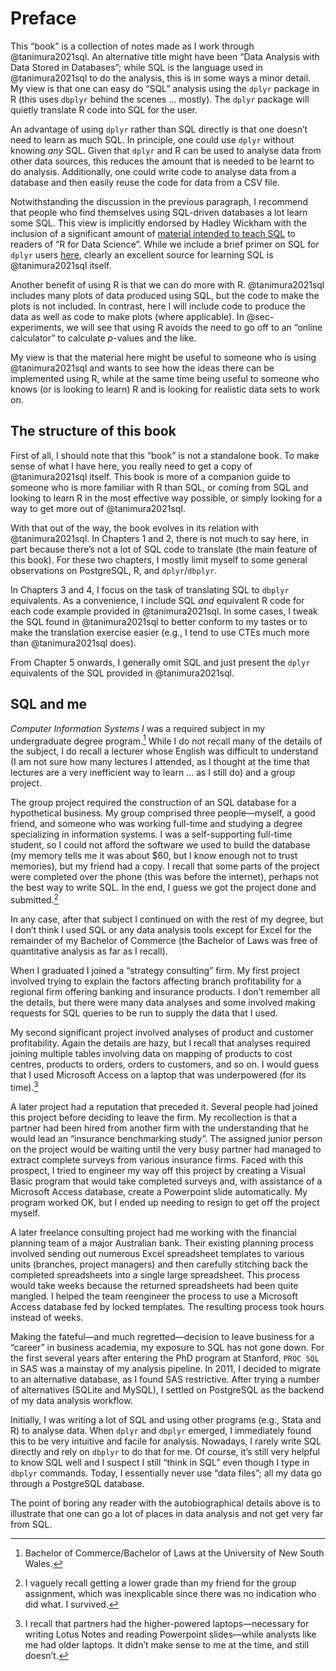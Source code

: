 # Preface {.unnumbered}

This "book" is a collection of notes made as I work through @tanimura2021sql.
An alternative title might have been "Data Analysis with Data Stored in Databases"; while SQL is the language used in @tanimura2021sql to do the analysis, this is in some ways a minor detail.
My view is that one can easy do "SQL" analysis using the `dplyr` package in R (this uses `dbplyr` behind the scenes ... mostly).
The `dplyr` package will quietly translate R code into SQL for the user.

An advantage of using `dplyr` rather than SQL directly is that one doesn't need to learn as much SQL.
In principle, one could use `dplyr` without knowing *any* SQL.
Given that `dplyr` and R can be used to analyse data from other data sources, this reduces the amount that is needed to be learnt to do analysis.
Additionally, one could write code to analyse data from a database and then easily reuse the code for data from a CSV file.

Notwithstanding the discussion in the previous paragraph, I recommend that people who find themselves using SQL-driven databases a lot learn some SQL.
This view is implicitly endorsed by Hadley Wickham with the inclusion of a significant amount of [material intended to teach SQL](https://r4ds.hadley.nz/databases.html) to readers of "R for Data Science".
While we include a brief primer on SQL for `dplyr` users [here](https://iangow.github.io/far_book/sql-primer.html), clearly an excellent source for learning SQL is @tanimura2021sql itself.

Another benefit of using R is that we can do more with R.
@tanimura2021sql includes many plots of data produced using SQL, but the code to make the plots is not included.
In contrast, here I will include code to produce the data as well as code to make plots (where applicable).
In @sec-experiments, we will see that using R avoids the need to go off to an "online calculator" to calculate $p$-values and the like.

My view is that the material here might be useful to someone who is using @tanimura2021sql and wants to see how the ideas there can be implemented using R, while at the same time being useful to someone who knows (or is looking to learn) R and is looking for realistic data sets to work on.

## The structure of this book

First of all, I should note that this "book" is not a standalone book.
To make sense of what I have here, you really need to get a copy of @tanimura2021sql  itself.
This book is more of a companion guide to someone who is more familiar with R than SQL, or coming from SQL and looking to learn R in the most effective way possible, or simply looking for a way to get more out of @tanimura2021sql.

With that out of the way, the book evolves in its relation with @tanimura2021sql.
In Chapters 1 and 2, there is not much to say here, in part because there's not a lot of SQL code to translate (the main feature of this book).
For these two chapters, I mostly limit myself to some general observations on PostgreSQL, R, and `dplyr`/`dbplyr`.

In Chapters 3 and 4, I focus on the task of translating SQL to `dbplyr` equivalents.
As a convenience, I include SQL *and* equivalent R code for each code example provided in @tanimura2021sql.
In some cases, I tweak the SQL found in @tanimura2021sql to better conform to my tastes or to make the translation exercise easier (e.g., I tend to use CTEs much more than  @tanimura2021sql does).

From Chapter 5 onwards, I generally omit SQL and just present the `dplyr` equivalents of the SQL provided in @tanimura2021sql.

## SQL and me

*Computer Information Systems I* was a required subject in my undergraduate degree program.^[Bachelor of Commerce/Bachelor of Laws at the University of New South Wales.]
While I do not recall many of the details of the subject, I do recall a lecturer whose English was difficult to understand (I am not sure how many lectures I attended, as I thought at the time that lectures are a very inefficient way to learn ... as I still do) and a group project.

The group project required the construction of an SQL database for a hypothetical business.
My group comprised three people---myself, a good friend, and someone who was working full-time and studying a degree specializing in information systems.
I was a self-supporting full-time student, so I could not afford the software we used to build the database (my memory tells me it was about $60, but I know enough not to trust memories), but my friend had a copy.
I recall that some parts of the project were completed over the phone (this was before the internet), perhaps not the best way to write SQL.
In the end, I guess we got the project done and submitted.^[I vaguely recall getting a lower grade than my friend for the group assignment, which was inexplicable since there was no indication who did what. I survived.]

In any case, after that subject I continued on with the rest of my degree, but I don't think I used SQL or any data analysis tools except for Excel for the remainder of my Bachelor of Commerce (the Bachelor of Laws was free of quantitative analysis as far as I recall).

When I graduated I joined a "strategy consulting" firm.
My first project involved trying to explain the factors affecting branch profitability for a regional firm offering banking and insurance products.
I don't remember all the details, but there were many data analyses and some involved making requests for SQL queries to be run to supply the data that I used.

My second significant project involved analyses of product and customer profitability.
Again the details are hazy, but I recall that analyses required joining multiple tables involving data on mapping of products to cost centres, products to orders, orders to customers, and so on.
I would guess that I used Microsoft Access on a laptop that was underpowered (for its time).^[I recall that partners had the higher-powered laptops---necessary for writing Lotus Notes and reading Powerpoint slides---while analysts like me had older laptops.
It didn't make sense to me at the time, and still doesn't.]

A later project had a reputation that preceded it.
Several people had joined this project before deciding to leave the firm.
My recollection is that a partner had been hired from another firm with the understanding that he would lead an "insurance benchmarking study".
The assigned junior person on the project would be waiting until the very busy partner had managed to extract complete surveys from various insurance firms.
Faced with this prospect, I tried to engineer my way off this project by creating a Visual Basic program that would take completed surveys and, with assistance of a Microsoft Access database, create a Powerpoint slide automatically.
My program worked OK, but I ended up needing to resign to get off the project myself.

A later freelance consulting project had me working with the financial planning team of a major Australian bank.
Their existing planning process involved sending out numerous Excel spreadsheet templates to various units (branches, project managers) and then carefully stitching back the completed spreadsheets into a single large spreadsheet.
This process would take weeks because the returned spreadsheets had been quite mangled.
I helped the team reengineer the process to use a Microsoft Access database fed by locked templates.
The resulting process took hours instead of weeks.

Making the fateful---and much regretted---decision to leave business for a "career" in business academia, my exposure to SQL has not gone down.
For the first several years after entering the PhD program at Stanford, `PROC SQL` in SAS was a mainstay of my analysis pipeline.
In 2011, I decided to migrate to an alternative database, as I found SAS restrictive.
After trying a number of alternatives (SQLite and MySQL), I settled on PostgreSQL as the backend of my data analysis workflow.

Initially, I was writing a lot of SQL and using other programs (e.g., Stata and R) to analyse data.
When `dplyr` and `dbplyr` emerged, I immediately found this to be very intuitive and facile for analysis.
Nowadays, I rarely write SQL directly and rely on `dbplyr` to do that for me.
Of course, it's still very helpful to know SQL well and I suspect I still "think in SQL" even though I type in `dbplyr` commands.
Today, I essentially never use "data files"; all my data go through a PostgreSQL database.

The point of boring any reader with the autobiographical details above is to illustrate that one can go a lot of places in data analysis and not get very far from SQL.
